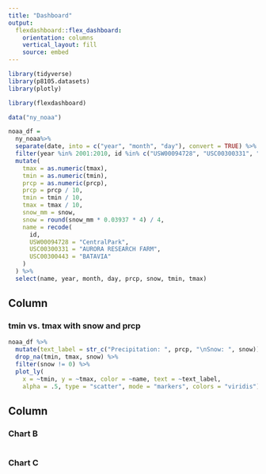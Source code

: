 ```yaml
---
title: "Dashboard"
output: 
  flexdashboard::flex_dashboard:
    orientation: columns
    vertical_layout: fill
    source: embed
---
```


```r
library(tidyverse)
library(p8105.datasets)
library(plotly)

library(flexdashboard)

data("ny_noaa")
```

```r
noaa_df = 
  ny_noaa%>% 
  separate(date, into = c("year", "month", "day"), convert = TRUE) %>% 
  filter(year %in% 2001:2010, id %in% c("USW00094728", "USC00300331", "USC00300443"))%>% 
  mutate(
    tmax = as.numeric(tmax),
    tmin = as.numeric(tmin),
    prcp = as.numeric(prcp),
    prcp = prcp / 10,
    tmin = tmin / 10,
    tmax = tmax / 10,
    snow_mm = snow,
    snow = round(snow_mm * 0.03937 * 4) / 4,
    name = recode(
      id,
      USW00094728 = "CentralPark",
      USC00300331 = "AURORA RESEARCH FARM",
      USC00300443 = "BATAVIA"
    )
  ) %>% 
  select(name, year, month, day, prcp, snow, tmin, tmax)
```

Column {data-width=650}
-----------------------------------------------------------------------

### tmin vs. tmax with snow and prcp

```r
noaa_df %>% 
  mutate(text_label = str_c("Precipitation: ", prcp, "\nSnow: ", snow)) %>% 
  drop_na(tmin, tmax, snow) %>% 
  filter(snow != 0) %>% 
  plot_ly(
    x = ~tmin, y = ~tmax, color = ~name, text = ~text_label, 
    alpha = .5, type = "scatter", mode = "markers", colors = "viridis")

```

Column {data-width=350}
-----------------------------------------------------------------------

### Chart B

```r

```

### Chart C

```r

```

